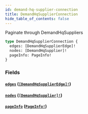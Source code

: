 ```yaml
---
id: demand-hq-supplier-connection
title: DemandHqSupplierConnection
hide_table_of_contents: false
---
```



Paginate through DemandHqSuppliers

```graphql
type DemandHqSupplierConnection {
  edges: [DemandHqSupplierEdge]!
  nodes: [DemandHqSupplier]!
  pageInfo: PageInfo!
}
```


### Fields

#### [`edges`](#) ([`[DemandHqSupplierEdge]!`](/demand/api/graphql-admin/reference/objects/demand-hq-supplier-edge))




#### [`nodes`](#) ([`[DemandHqSupplier]!`](/demand/api/graphql-admin/reference/objects/demand-hq-supplier))




#### [`pageInfo`](#) ([`PageInfo!`](/demand/api/graphql-admin/reference/objects/page-info))






